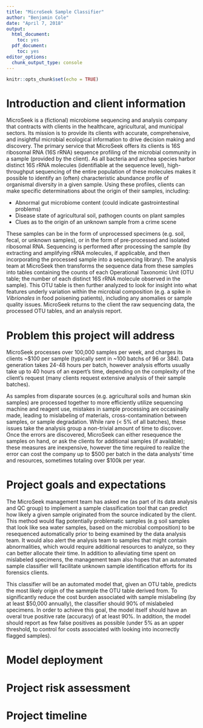 ```yaml
---
title: "MicroSeek Sample Classifier"
author: "Benjamin Cole"
date: "April 7, 2018"
output:
  html_document:
    toc: yes
  pdf_document:
    toc: yes
editor_options:
  chunk_output_type: console
---
```


```r
knitr::opts_chunk$set(echo = TRUE)
```

# Introduction and client information
MicroSeek is a (fictional) microbiome sequencing and analysis company that contracts with clients in the healthcare, agricultural, and municipal sectors. Its mission is to provide its clients with accurate, comprehensive, and insightful microbial ecological information to drive decision making and discovery. The primary service that MicroSeek offers its clients is 16S ribosomal RNA (16S rRNA) sequence profiling of the microbial community in a sample (provided by the client). As all bacteria and archea species harbor distinct 16S rRNA molecules (identifiable at the sequence level), high-throughput sequencing of the entire population of these molecules makes it possible to identify an (often) characteristic abundance profile of organismal diversity in a given sample. Using these profiles, clients can make specific determinations about the origin of their samples, including:

* Abnormal gut microbiome content (could indicate gastrointestinal problems)
* Disease state of agricultural soil, pathogen counts on plant samples
* Clues as to the origin of an unknown sample from a crime scene

These samples can be in the form of unprocessed specimens (e.g. soil, fecal, or unknown samples), or in the form of pre-processed and isolated ribosomal RNA. Sequencing is performed after processing the sample (by extracting and amplifying rRNA molecules, if applicable, and then incorporating the processed sample into a sequencing library). The analysis team at MicroSeek then transforms the sequence data from these samples into tables containing the counts of each Operational Taxonomic Unit (OTU table; the number of each distinct 16S rRNA molecule observed in the sample). This OTU table is then further analyzed to look for insight into what features underly variation within the microbial composition (e.g. a spike in *Vibrionales* in food poisening patients), including any anomalies or sample quality issues. MicroSeek returns to the client the raw sequencing data, the processed OTU tables, and an analysis report.

# Problem this project will address
MicroSeek processes over 100,000 samples per week, and charges its clients ~$100 per sample (typically sent in ~100 batchs of 96 or 384). Data generation takes 24-48 hours per batch, however analysis efforts usually take up to 40 hours of an expert's time, depending on the complexity of the client's request (many clients request extensive analysis of their sample batches). 

As samples from disparate sources (e.g. agricultural soils and human skin samples) are processed together to more efficiently utilize sequencing machine and reagent use, mistakes in sample processing are occasinally made, leading to mislabeling of materials, cross-contamination between samples, or sample degradation. While rare (< 5% of all batches), these issues take the analysis group a non-trivial amount of time to discover. Once the errors are discovered, MicroSeek can either resequence the samples on hand, or ask the clients for additional samples (if available); these measures are inexpensive, however the time required to realize the error can cost the company up to \$500 per batch in the data analysts' time and resources, sometimes totaling over $100k per year.

# Project goals and expectations
The MicroSeek management team has asked me (as part of its data analysis and QC group) to implement a sample classification tool that can predict how likely a given sample originated from the source indicated by the client. This method would flag potentially problematic samples (e.g soil samples that look like sea water samples, based on the microbial composition) to be resequenced automatically prior to being examined by the data analysis team. It would also alert the analysis team to samples that might contain abnormalities, which would require additional resources to analyze, so they can better allocate their time. In addition to alleviating time spent on mislabeled specimens, the management team also hopes that an automated sample classifier will facilitate unknown sample identification efforts for its forensics clients.

This classifier will be an automated model that, given an OTU table, predicts the most likely origin of the sammple the OTU table derived from. To significantly reduce the cost burden associated with sample mislabeling (by at least \$50,000 annually), the classifier should 90% of mislabeled specimens. In order to achieve this goal, the model itself should have an overal true positive rate (accuracy) of at least 90%. In addition, the model should report as few false positives as possible (under 5% as an upper threshold, to control for costs associated with looking into incorrectly flagged samples).


# Model deployment

# Project risk assessment

# Project timeline